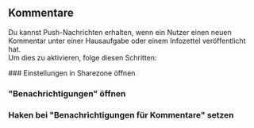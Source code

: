 
## Kommentare

Du kannst Push-Nachrichten erhalten, wenn ein Nutzer einen neuen Kommentar unter einer Hausaufgabe oder einem Infozettel veröffentlicht hat.  
Um dies zu aktivieren, folge diesen Schritten:

<Steps>
  ### Einstellungen in Sharezone öffnen

### "Benachrichtigungen" öffnen

### Haken bei "Benachrichtigungen für Kommentare" setzen

</Steps>
